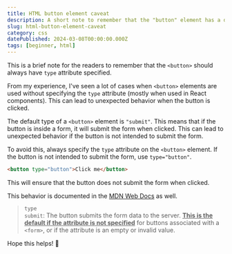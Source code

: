 ```yaml
---
title: HTML button element caveat
description: A short note to remember that the "button" element has a default type of "submit" which can lead to unexpected behavior.
slug: html-button-element-caveat
category: css
datePublished: 2024-03-08T00:00:00.000Z
tags: [beginner, html]
---
```


This is a brief note for the readers to remember that the `<button>` should always have `type` attribute specified.

From my experience, I've seen a lot of cases when `<button>` elements are used without specifying the `type` attribute (mostly when used in React components). This can lead to unexpected behavior when the button is clicked.

The default type of a `<button>` element is `"submit"`. This means that if the button is inside a form, it will submit the form when clicked. This can lead to unexpected behavior if the button is not intended to submit the form.

To avoid this, always specify the `type` attribute on the `<button>` element. If the button is not intended to submit the form, use `type="button"`.

```html
<button type="button">Click me</button>
```

This will ensure that the button does not submit the form when clicked.

This behavior is documented in the [MDN Web Docs](https://developer.mozilla.org/en-US/docs/Web/HTML/Element/button#attributes) as well.

> `type`
> <br />
> `submit`: The button submits the form data to the server. **<u>This is the default if the attribute is not specified</u>** for buttons associated with a `<form>`, or if the attribute is an empty or invalid value.

Hope this helps! 🚀
